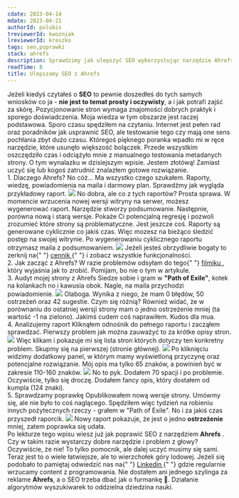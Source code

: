 ```yaml
---
cdate: 2023-04-14
mdate: 2023-04-21
authorId: polubis
treviewerId: kwozniak
lreviewerId: kreszko
tags: seo,poprawki
stack: ahrefs
description: Sprawdzimy jak ulepszyć SEO wykorzystując narzędzie Ahrefs oraz pobawimy się raportami, które dostępne są w darmowym planie.
readTime: 8
title: Ulepszamy SEO z Ahrefs
---
```


<Prelude label="Wstęp">
  <M>
    Jeżeli kiedyś czytałeś o <B>SEO</B> to pewnie doszedłeś do tych samych
    wniosków co ja - <B>nie jest to temat prosty i oczywisty</B>, a i jak
    potrafi zajść za skórę.
  </M>
  <M>
    Pozycjonowanie stron wymaga znajomości dobrych praktyk i sporego
    doświadczenia. Moja wiedza w tym obszarze jest raczej podstawowa. Sporo
    czasu spędziłem na czytaniu. Internet jest pełen rad oraz poradników jak
    usprawnić SEO, ale testowanie tego czy mają one sens pochłania zbyt dużo
    czasu.
  </M>
  <M>
    Któregoś pięknego poranka wpadło mi w ręce narzędzie, które usunęło
    większość bolączek. Przede wszystkim oszczędziło czas i odciążyło mnie z
    manualnego testowania metadanych strony. O tym wynalazku w dzisiejszym
    wpisie.
  </M>
  <Hint hasBg>
    Jestem złotówą! Zamiast uczyć się lub kogoś zatrudnić znalazłem gotowe
    rozwiązanie.
  </Hint>
</Prelude>

<Section>
  <XL>1. Dlaczego Ahrefs?</XL>
  <M>
    No cóż... Ma wszystko czego szukałem. Raporty, wiedzę, powiadomienia na
    maila i darmowy plan. Sprawdźmy jak wygląda przykładowy raport.
  </M>
  <Img
    src="/assets/improving-seo-with-ahrefs/ahrefs-report.jpg"
    description="Wszystko proste i czytelne"
  />
  <M>
    No dobra, ale co z tych raportów? Prosta sprawa. W momencie wrzucenia nowej
    wersji witryny na serwer, możesz wygenerować raport. Narzędzie stworzy
    podsumowanie. Następnie, porówna nową i starą wersje. Pokaże Ci potencjalną
    regresję i pozwoli zrozumieć które strony są problematyczne.
  </M>
  <M>
    Jest jeszcze coś. Raporty są generowane cyklicznie co jakiś czas. Więc
    mozesz na bieżąco śledzić postęp na swojej witrynie. Po wygenerowaniu
    cyklicznego raportu otrzymasz maila z podsumowaniem.
  </M>
  <Img
    src="/assets/improving-seo-with-ahrefs/ahrefs.jpg"
    description="Dzień dobry od Ahrefs"
  />
  <Hint hasBg>
    Jeżeli jesteś obrzydliwie bogaty to zerknij na{" "}
    <A href="https://ahrefs.com/pricing" outside>
      cennik
    </A>{" "}
    i zobacz wszystkie funkcjonalności.
  </Hint>
</Section>

<Section>
  <XL>2. Jak zacząć z Ahrefs?</XL>
  <List items="Załóż konto,Podłącz stronę,Zaloguj się,Przejdź do zakładki Side Audit,Wygeneruj pierwszy raport" />
  <M>
    W razie problemów odsyłam do tego{" "}
    <A href="https://www.youtube.com/watch?v=oJPGa0J6p5Q&t=1s" outside>
      filmiku
    </A>
    , który wyjaśnia jak to zrobić. Pomijam, bo nie o tym w artykule.
  </M>
</Section>

<Section>
  <XL>3. Audyt mojej strony z Ahrefs</XL>
  <M>
    Siedze sobie i gram w <B>"Path of Exile"</B>, kotek na kolankach no i
    kawusia obok. Nagle, na maila przychodzi powiadomienie.
  </M>
  <Img
    src="/assets/improving-seo-with-ahrefs/ahrefs.jpg"
    description="Ziomeczku jest problem :/"
  />
  <M>
    Olaboga. Wynika z niego, że mam 0 błędów, 50 ostrzeżeń oraz 42 sugestie.
    Czym się różnią?
  </M>
  <List items="Błędy z pewnością wpłyną negatywnie na twoją witrynę, Ostrzeżenia mogą lecz nie muszą, Sugestie to dodatkowe ulepszenia dla purystów SEO (e tam)" />
  <M>
    Również widać, że w porównaniu do ostatniej wersji strony mam o jedno
    ostrzeżenie mniej (ta wartość -1 na zielono).
  </M>
  <Hint hasBg>Jakimś cudem coś naprawiłem. Kudos dla mua.</Hint>
</Section>

<Section>
  <XL>4. Analizujemy raport</XL>
  <M>
    Kliknąłem odnośnik do pełnego raportu i zacząłem sprawdzać. Pierwszy problem
    jak można zauważyć to za krótke opisy stron.
  </M>
  <Img src="/assets/improving-seo-with-ahrefs/description-link.jpg" />
  <M>
    Więc klikam i pokazuje mi się lista stron których dotyczy ten konkretny
    problem. Skupmy się na pierwszej (stronie głównej).
  </M>
  <Img src="/assets/improving-seo-with-ahrefs/problems.jpg" />
  <M>
    Po kliknięciu widzimy dodatkowy panel, w którym mamy wyświetloną przyczynę
    oraz potencjalne rozwiązanie. Mój opis ma tylko 65 znaków, a powinień być w
    zakresie 110-160 znaków.
  </M>
  <Img
    src="/assets/improving-seo-with-ahrefs/panel.png"
    description="1 ostrzeżenie i 1 pierdoła"
  />
  <M>
    No to pyk. Dodałem 70 spacji i po problemie. Oczywiście, tylko się droczę.
    Dodałem fancy opis, który dostałem od kumpla (124 znaki).
  </M>
</Section>

<Section>
  <XL>5. Sprawdzamy poprawkę</XL>
  <M>
    Opublikowałem nową wersje strony. Umówmy się, ale nie było to coś naglącego.
    Spędziłem więc tydzień na robieniu innych pożytecznych rzeczy - grałem w
    "Path of Exile". No i za jakiś czas przyszedł raporcik.
  </M>
  <Img src="/assets/improving-seo-with-ahrefs/final.jpg" description="Lepiej" />
  <M>
    Nowy raport pokazuje, że jest o jedno <B>ostrzeżenie</B> mniej, zatem
    poprawka się udała.
  </M>
</Section>

<Summary label="Podsumowanie">
  <M>
    Po lekturze tego wpisu wiesz już jak poprawić SEO z narzędziem <B>Ahrefs</B>
    . Czy w takim razie wystarczy dobre narzędzie i problem z głowy? Oczywiście,
    że nie! To tylko pomocnik, ale dalej uczyć musimy się sami. Teraz jest to o
    wiele łatwiejsze, ale to wierzchołek góry lodowej.
  </M>
  <M>
    Jeżeli się podobało to pamiętaj odwiedzić nas na{" "}
    <A href="https://www.linkedin.com/in/adrian-po%C5%82ubi%C5%84ski-281ab2172/" outside>
      Linkedin
    </A>{" "}
    gdzie regularnie wrzucamy content z programowania.
  </M>
  <Hint hasBg>
    Nie dostałem ani jednego szylinga za reklame <B>Ahrefs</B>, a o SEO trzeba
    dbać jak o furmankę 🚗. Działanie algorytmów wyszukiwarek to oddzielna
    dziedzina nauki.
  </Hint>
</Summary>
